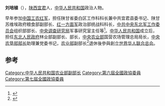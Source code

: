 '''刘培植'''（{{bd|1917年||2006年|12月15日}}），[[陕西|陕西]][[宜君|宜君]]人，[[中华人民共和国|中华人民共和国]]政治人物。

早年参加[[中国工农红军|中国工农红军]]，担任陕甘省委白区工作科科长兼中共宜君县委书记、陕甘苏维埃政府粮食部副部长、[[红一方面军|红一方面军]]政治部统战科科长，[[中共中央东北军工作委员会|中共中央东北军工作委员会]]组织部部长、[[中央调查研究局|中央调查研究局]]军事研究室主任等<ref>{{cite news|title=西安事变亲历者刘培植讲述：“我们要帮助朋友”|url=http://cpc.people.com.cn/GB/67481/75282/75283/5151076.html|accessdate=2014-04-04|newspaper=人民网|archive-date=2018-11-08|archive-url=https://web.archive.org/web/20181108184510/http://cpc.people.com.cn/GB/67481/75282/75283/5151076.html|dead-url=no}}</ref>。[[中华人民共和国|中华人民共和国]]成立后，担任[[东北人民政府|东北人民政府]]林业部副部长、部长，[[中央农业部|中央农业部]]国营农场管理总局局长，[[中央农垦部部长|中央农垦部部长]]助理兼党委书记，[[农业部|农业部]]副部长<ref>{{cite news|title=刘培植同志逝世|url=http://news.xinhuanet.com/politics/2007-01/23/content_5642922.htm|accessdate=2014-04-04|newspaper=新华网|archive-date=2014-04-22|archive-url=https://web.archive.org/web/20140422174236/http://news.xinhuanet.com/politics/2007-01/23/content_5642922.htm|dead-url=no}}</ref>退休後參與創立[[世界华人联合总会|世界华人联合总会]]。

==参考==
{{reflist}}
{{中国政治人物小作品}}

[[Category:中华人民共和国农业部副部长|Category:中华人民共和国农业部副部长]]
[[Category:第六屆全國政協委員|Category:第六屆全國政協委員]]
[[Category:第七屆全國政協委員|Category:第七屆全國政協委員]]